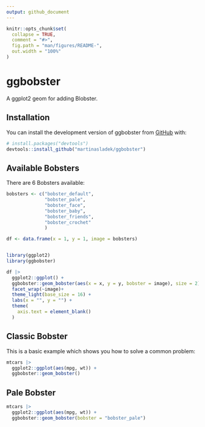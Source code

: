 ```yaml
---
output: github_document
---
```


<!-- README.md is generated from README.Rmd. Please edit that file -->

```r
knitr::opts_chunk$set(
  collapse = TRUE,
  comment = "#>",
  fig.path = "man/figures/README-",
  out.width = "100%"
)

```

# ggbobster

<!-- badges: start -->
<!-- badges: end -->

A ggplot2 geom for adding Blobster. 

## Installation

You can install the development version of ggbobster from [GitHub](https://github.com/) with:

``` r
# install.packages("devtools")
devtools::install_github("martinasladek/ggbobster")
```

## Available Bobsters

There are 6 Bobsters available: 

```r
bobsters <- c("bobster_default", 
              "bobster_pale", 
              "bobster_face", 
              "bobster_baby",
              "bobster_friends", 
              "bobster_crochet" 
              ) 

df <- data.frame(x = 1, y = 1, image = bobsters) 


library(ggplot2)
library(ggbobster)

df |> 
  ggplot2::ggplot() +
  ggbobster::geom_bobster(aes(x = x, y = y, bobster = image), size = 2) +
  facet_wrap(~image)+
  theme_light(base_size = 16) + 
  labs(x = "", y = "") + 
  theme(
    axis.text = element_blank()
  )
```


## Classic Bobster

This is a basic example which shows you how to solve a common problem:

```r
mtcars |> 
  ggplot2::ggplot(aes(mpg, wt)) +
  ggbobster::geom_bobster()
```

## Pale Bobster 

```r
mtcars |> 
  ggplot2::ggplot(aes(mpg, wt)) +
  ggbobster::geom_bobster(bobster = "bobster_pale")
```

